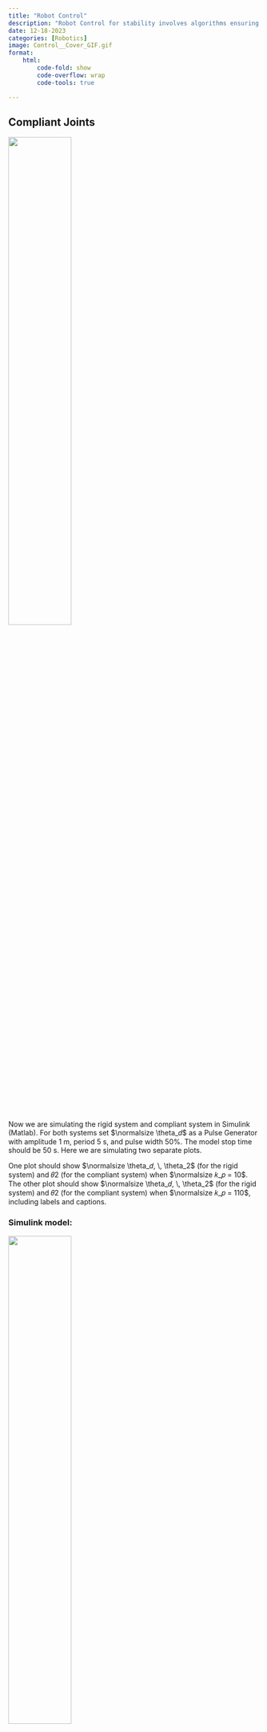 ```yaml
---
title: "Robot Control"
description: "Robot Control for stability involves algorithms ensuring precise and stable robot motion, for both compliant and rigid body motions, crucial for safe and reliable operation in applications like industrial automation and autonomous systems"
date: 12-18-2023
categories: [Robotics]
image: Control__Cover_GIF.gif
format:
    html: 
        code-fold: show
        code-overflow: wrap
        code-tools: true

---
```


## Compliant Joints

![](Images/Compliant_question.png){fig-align="center" width=50%}

Now we are simulating the rigid system and compliant system in Simulink (Matlab). For both systems set $\normalsize \theta_𝑑$ as a Pulse Generator with amplitude 1 m, period 5 s, and pulse width 50%. The model stop time should be 50 s. Here we are simulating two separate plots. 

One plot should show $\normalsize \theta_𝑑, \, \theta_2$ (for the rigid system) and 𝜃2 (for the compliant system) when $\normalsize 𝑘_𝑝 = 10$. The other plot should show $\normalsize \theta_𝑑, \, \theta_2$ (for the rigid system) and 𝜃2 (for the compliant system) when $\normalsize 𝑘_𝑝 = 110$, including labels and captions.


### Simulink model:

![](Images/Compliant_Rigid_circuit.png){fig-align="center" width=50%}

#### Result:

* Closed-loop behavior of both systems when $\normalsize 𝑘_𝑝 = 10$.

![](Images/Rig_Comp_Kp_10.png){fig-align="center" width=50%}

* Closed-loop behavior of both systems when $\normalsize 𝑘_𝑝 = 110$.

![](Images/Rig_Comp_Kp_110.png){fig-align="center" width=50%}


**Does introducing compliance (e.g., the spring between the motor and link) make it easier or harder to control the robot?**

Compliance makes it harder to control the system. Our analysis shows that the added compliance restricts the range of 𝑘𝑝 for which the system is stable. Physically, the added spring causes the second mass to oscillate, and the controllers we design must work to mitigate these oscillations.



## Multivariable Control

![](Images/Multivariable_Control.png){fig-align="center" width=50%} 


In this problem, we will simulate control the robot shown above. We have already obtained the dynamics of this robot (which are the mass, coriolis matrices and the gravity vector) which is mentioned in the code below. The robot starts at joint position $\normalsize \theta = 0$.

Here $\normalsize 𝐿 = 1, 𝑚_1 = 𝑚_2 = 𝑚_3 = 1, and \, 𝐼_3 = 0.1.$

Using the given simulation parameters and frame rates as required, we are modifing the code as needed so that the robot reaches for $\normalsize \theta_d$ using multivariable PD control with gravity compensation:

$\normalsize \tau = 𝐾_𝑃(\theta_𝑑 − \theta) − 𝐾_𝐷 \dot\theta + 𝑔(\theta)$

* CASE 1: A simulation where $\normalsize 𝐾_P = 𝐼$ and $\normalsize 𝐾_𝐷 = 𝐼$. Let the desired position be:

$$\normalsize \theta_d = \left(\begin{array}{cc} 
-2\\
2\\
\pi/4
\end{array}\right)
$$

### Implementation

<details open>
<summary>MATLAB Code</summary>

```matlab 

close all
clear
clc

% create figure
figure
axis([-4, 4, -4, 4])
grid on
hold on

% save as a video file
v = VideoWriter('Multivariable_1.mp4', 'MPEG-4');
v.FrameRate = 100;
open(v);

% pick your system parameters
m1 = 1;
m2 = 1;
m3 = 1;
I3 = 0.1;
L = 1;
g = 9.81;
deltaT = 0.01;

% initial conditions
theta = [0; 0; 0];
thetadot = [0; 0; 0];
thetadotdot = [0; 0; 0];
time = 0;

% forward kinematics to end-effector
S1 = [0;0;0;1;0;0];
S2 = [0;0;0;0;1;0];
S3 = [0;0;1;0;-L;0];
S = [S1, S2, S3];
M3 = [eye(3), [2*L;0;0]; 0 0 0 1];

% For CASE 1
Kp = eye(3);
Kd = eye(3);

M0 = [eye(3), [L;0;0]; 0 0 0 1];
M1 = [eye(3), [L;0;0]; 0 0 0 1];
M2 = [eye(3), [L;0;0]; 0 0 0 1];

for idx = 1:1000

    % get desired position
    theta_d = [-2; 2; pi/4];
    thetadot_d = [0; 0; 0];
    T_d = fk(M3, [S1 S2 S3], theta_d);
    
    % plot the robot
    p0 = [0; 0];
    T1 = fk(M1, S1,theta(1:1,:));
    p1 = T1(1:2,4);                         % position of end of link 1
    T2 = fk(M2,[S1 S2],theta(1:2,:));
    p2 = T2(1:2,4);                         % position of end of link 2
    T3 = fk(M3,[S1 S2 S3],theta(1:3,:));
    p3 = T3(1:2,4);                         % position of end of link 3
    P = [p0, p1, p2, p3];
    cla;
    plot(P(1,:), P(2,:), 'o-', 'color',[1, 0.5, 0],'linewidth',4)

    % plot the desired position
    plot(T_d(1,4), T_d(2,4), 'ok', 'MarkerFaceColor','k')
    drawnow
    frame = getframe(gcf);
    writeVideo(v,frame);
    
    % Mass matrix
    M = [m1 + m2 + m3, 0, -L*m3*sin(theta(3));
            0, m2 + m3, L*m3*cos(theta(3));
            -L*m3*sin(theta(3)), L*m3*cos(theta(3)), m3*L^2 + I3];

    % Coriolis matrix
    C = [0, 0, -L*thetadot(3)*m3*cos(theta(3));
        0, 0, -L*thetadot(3)*m3*sin(theta(3));
        0, 0,                 0];

    % Gravity vector
    G = [0; g*m2 + g*m3; L*g*m3*cos(theta(3))];
    
    % Choose your controller tau (Just for reference and knowledge)
    e1 =    theta_d - theta;
    e1dot = thetadot_d - thetadot;

    % Reference from a journal and a book (Modern Robotics) 
    tau = Kp*(theta_d-theta) + Kd*(thetadot_d - thetadot) + G;
    
    % integrate to update velocity and position
    thetadotdot = M \ (tau - C*thetadot - G);
    thetadot = thetadot + deltaT * thetadotdot;
    theta = theta + deltaT * thetadot;
    time = time + deltaT;

end

close(v);
close all
```
</details>

#### Result:

<img src="Multivariable_1.gif" alt="Animated GIF" loop width="50%" height="100%">


* CASE 2: Reaching for the same $\normalsize \theta_d$ as in the previous part, but now we are tuning $\normalsize 𝐾_𝑃$ and $\normalsize 𝐾_𝐷$ to improve the robot’s performance, thus making a simulation with our best performing gains.

$$\normalsize \theta_d = \left(\begin{array}{cc} 
-2\\
2\\
\pi/4
\end{array}\right)
$$

And here we choose our gains to be: 

$\normalsize K_p = eye(3)*25$

$\normalsize K_d = eye(3)*25$


### Implementation

<details open>
<summary>MATLAB Code</summary>

```matlab
close all
clear
clc

% create figure
figure
axis([-4, 4, -4, 4])
grid on
hold on

% save as a video file
v = VideoWriter('Multivariable_2.mp4', 'MPEG-4');
v.FrameRate = 100;
open(v);

% pick your system parameters
m1 = 1;
m2 = 1;
m3 = 1;
I3 = 0.1;
L = 1;
g = 9.81;
deltaT = 0.01;

% initial conditions
theta = [0; 0; 0];
thetadot = [0; 0; 0];
thetadotdot = [0; 0; 0];
time = 0;

% forward kinematics to end-effector
S1 = [0;0;0;1;0;0];
S2 = [0;0;0;0;1;0];
S3 = [0;0;1;0;-L;0];
S = [S1, S2, S3];
M3 = [eye(3), [2*L;0;0]; 0 0 0 1];

% For CASE 2 (Our best gains that yields the best and the most stable result)
Kp = eye(3)*25;
Kd = eye(3)*25;

M0 = [eye(3), [L;0;0]; 0 0 0 1];
M1 = [eye(3), [L;0;0]; 0 0 0 1];
M2 = [eye(3), [L;0;0]; 0 0 0 1];

for idx = 1:1000

    % get desired position
    theta_d = [-2; 2; pi/4];
    thetadot_d = [0; 0; 0];
    T_d = fk(M3, [S1 S2 S3], theta_d);
    
    % plot the robot
    p0 = [0; 0];
    T1 = fk(M1, S1,theta(1:1,:));
    p1 = T1(1:2,4);                         % position of end of link 1
    T2 = fk(M2,[S1 S2],theta(1:2,:));
    p2 = T2(1:2,4);                         % position of end of link 2
    T3 = fk(M3,[S1 S2 S3],theta(1:3,:));
    p3 = T3(1:2,4);                         % position of end of link 3
    P = [p0, p1, p2, p3];
    cla;
    plot(P(1,:), P(2,:), 'o-', 'color',[1, 0.5, 0],'linewidth',4)
    % plot the desired position
    plot(T_d(1,4), T_d(2,4), 'ok', 'MarkerFaceColor','k')
    drawnow
    frame = getframe(gcf);
    writeVideo(v,frame);
    
    % mass matrix
    M = [m1 + m2 + m3, 0, -L*m3*sin(theta(3));
            0, m2 + m3, L*m3*cos(theta(3));
            -L*m3*sin(theta(3)), L*m3*cos(theta(3)), m3*L^2 + I3];

    % Coriolis matrix
    C = [0, 0, -L*thetadot(3)*m3*cos(theta(3));
        0, 0, -L*thetadot(3)*m3*sin(theta(3));
        0, 0,                 0];

    % Gravity vector
    G = [0; g*m2 + g*m3; L*g*m3*cos(theta(3))];
    
    % Choose your controller tau (Just for reference and knowledge)
    e1 =    theta_d - theta;
    e1dot = thetadot_d - thetadot;

    % Reference from a journal and a book (Modern Robotics) 
    tau = Kp*(theta_d-theta) + Kd*(thetadot_d - thetadot) + G;
    
    % integrate to update velocity and position
    thetadotdot = M \ (tau - C*thetadot - G);
    thetadot = thetadot + deltaT * thetadotdot;
    theta = theta + deltaT * thetadot;
    time = time + deltaT;

end

close(v);
close all
```
</details>

#### Result:

<img src="Multivariable_2.gif" alt="Animated GIF" loop width="50%" height="100%">


* CASE 3: Controlling the robot to move in a circle. Let 𝑡 be the simulation time (variable time in the code), and define the desired trajectory as:

$$\normalsize \theta_d = \left(\begin{array}{cc} 
2\cos(0.5\pi t)\\
2\sin(0.5\pi t)\\
\pi/2
\end{array}\right)
$$

$$\normalsize \dot\theta_d = \left(\begin{array}{cc} 
-\pi\sin(0.5\pi t)\\
\pi\cos(0.5\pi t)\\
0
\end{array}\right)
$$

And here we still keep our best gains: 

$\normalsize K_p = eye(3)*25$

$\normalsize K_d = eye(3)*25$


### Implementation

<details open>
<summary>MATLAB Code</summary>

```matlab
close all
clear
clc

% create figure
figure
axis([-4, 4, -4, 4])
grid on
hold on

% save as a video file
v = VideoWriter('Multivariable_3.mp4', 'MPEG-4');
v.FrameRate = 100;
open(v);

% pick your system parameters
m1 = 1;
m2 = 1;
m3 = 1;
I3 = 0.1;
L = 1;
g = 9.81;
deltaT = 0.01;

% initial conditions
theta = [0; 0; 0];
thetadot = [0; 0; 0];
thetadotdot = [0; 0; 0];
time = 0;

% forward kinematics to end-effector
S1 = [0;0;0;1;0;0];
S2 = [0;0;0;0;1;0];
S3 = [0;0;1;0;-L;0];
S = [S1, S2, S3];
M3 = [eye(3), [2*L;0;0]; 0 0 0 1];

% For CASE 3
Kp = eye(3)*25;
Kd = eye(3)*25;

M0 = [eye(3), [L;0;0]; 0 0 0 1];
M1 = [eye(3), [L;0;0]; 0 0 0 1];
M2 = [eye(3), [L;0;0]; 0 0 0 1];

for idx = 1:1000

    % get desired position
    theta_d = [2*cos(pi*time/2); 2*sin(pi*time/2); pi/2];
    thetadot_d = [-pi*sin(pi*time/2); pi*cos(pi*time/2); 0];
    T_d = fk(M3, [S1 S2 S3], theta_d);
    
    % plot the robot
    p0 = [0; 0];
    T1 = fk(M1, S1,theta(1:1,:));
    p1 = T1(1:2,4);                         % position of end of link 1
    T2 = fk(M2,[S1 S2],theta(1:2,:));
    p2 = T2(1:2,4);                         % position of end of link 2
    T3 = fk(M3,[S1 S2 S3],theta(1:3,:));
    p3 = T3(1:2,4);                         % position of end of link 3
    P = [p0, p1, p2, p3];
    cla;
    plot(P(1,:), P(2,:), 'o-', 'color',[1, 0.5, 0],'linewidth',4)
    % plot the desired position
    plot(T_d(1,4), T_d(2,4), 'ok', 'MarkerFaceColor','k')
    drawnow
    frame = getframe(gcf);
    writeVideo(v,frame);
    
    % mass matrix
    M = [m1 + m2 + m3, 0, -L*m3*sin(theta(3));
            0, m2 + m3, L*m3*cos(theta(3));
            -L*m3*sin(theta(3)), L*m3*cos(theta(3)), m3*L^2 + I3];

    % Coriolis matrix
    C = [0, 0, -L*thetadot(3)*m3*cos(theta(3));
        0, 0, -L*thetadot(3)*m3*sin(theta(3));
        0, 0,                 0];

    % Gravity vector
    G = [0; g*m2 + g*m3; L*g*m3*cos(theta(3))];
    
    % Choose your controller tau (Just for reference and knowledge)
    e1 =    theta_d - theta;
    e1dot = thetadot_d - thetadot;

    % Reference from a journal and a book (Modern Robotics) 
    tau = Kp*(theta_d-theta) + Kd*(thetadot_d - thetadot) + G;
    
    % integrate to update velocity and position
    thetadotdot = M \ (tau - C*thetadot - G);
    thetadot = thetadot + deltaT * thetadotdot;
    theta = theta + deltaT * thetadot;
    time = time + deltaT;

end

close(v);
close all
```
</details>

#### Result:

<img src="Multivariable_3.gif" alt="Animated GIF" loop width="50%" height="100%">


# Bode Plot Analysis 

## Inverse Estimation

<object data="Bode Plot Analysis" type="application/pdf" width="100%" height="100%">
    <embed src="Bode_Plot_Analysis.pdf" type="application/pdf">
        <!-- Fallback content for browsers that don't support embedding PDF files -->
        <p>It appears you don't have a PDF plugin for this browser. You can <a href="Bode_Plot_Analysis.pdf">click here to download the PDF file.</a></p>
    </embed>
</object>



```{=html}
<script>
const tooltipTriggerList = document.querySelectorAll('[data-bs-toggle="tooltip"]')
const tooltipList = [...tooltipTriggerList].map(tooltipTriggerEl => new bootstrap.Tooltip(tooltipTriggerEl))
</script>
<style>
div#quarto-sidebar-glass { display: none !important; }
ul.navbar-nav.navbar-nav-scroll { -webkit-flex-direction: row !important; }
/* #quarto-sidebar { padding: 5px; }
#quarto-sidebar > * { padding: 5px; }
div.sidebar-menu-container > * { padding: 5px 5px 5px 5px; }
#quarto-margin-sidebar { padding: 40px; } */
</style>
```